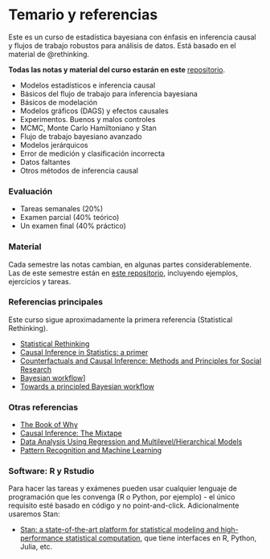 # Temario y referencias {-}

Este es un curso de estadística bayesiana con énfasis en inferencia causal y
flujos de trabajo robustos para análisis de datos. Está basado en el material
de @rethinking.

**Todas las notas y material del curso estarán en este** [repositorio](https://github.com/felipegonzalez/metodos-analiticos-mcd-2024).


  - Modelos estadísticos e inferencia causal
  - Básicos del flujo de trabajo para inferencia bayesiana
  - Básicos de modelación
  - Modelos gráficos (DAGS) y efectos causales
  - Experimentos. Buenos y malos controles
  - MCMC, Monte Carlo Hamiltoniano y Stan 
  - Flujo de trabajo bayesiano avanzado
  - Modelos jerárquicos
  - Error de medición y clasificación incorrecta
  - Datos faltantes
  - Otros métodos de inferencia causal


### Evaluación {-}

- Tareas semanales (20%)
- Examen parcial (40% teórico)
- Un examen final (40% práctico)

### Material {-}

Cada semestre las notas cambian, en algunas partes considerablemente. Las
de este semestre están en [este repositorio](https://github.com/felipegonzalez/metodos-analiticos-mcd-2024),
incluyendo ejemplos, ejercicios y tareas.

### Referencias principales {-}

Este curso sigue aproximadamente la primera referencia (Statistical Rethinking).

  - [Statistical Rethinking](https://xcelab.net/rm/statistical-rethinking/)
  - [Causal Inference in Statistics: a primer](https://www.wiley.com/en-us/Causal+Inference+in+Statistics:+A+Primer-p-9781119186847)
  - [Counterfactuals and Causal Inference: Methods and Principles for Social Research](https://www.cambridge.org/core/books/counterfactuals-and-causal-inference/5CC81E6DF63C5E5A8B88F79D45E1D1B7)
  - [Bayesian workflow](https://arxiv.org/abs/2011.01808)] 
  - [Towards a principled Bayesian workflow](https://betanalpha.github.io/assets/case_studies/principled_bayesian_workflow.html)



### Otras referencias {-}

  - [The Book of Why](https://dl.acm.org/doi/10.5555/3238230)
  - [Causal Inference: The Mixtape](https://mixtape.scunning.com/)
  - [Data Analysis Using Regression and Multilevel/Hierarchical Models](https://www.cambridge.org/highereducation/books/data-analysis-using-regression-and-multilevel-hierarchical-models/32A29531C7FD730C3A68951A17C9D983#overview)
  - [Pattern Recognition and Machine Learning](http://www.springer.com/us/book/9780387310732)

### Software: R y Rstudio {-}

Para hacer las tareas y exámenes pueden usar cualquier lenguaje de programación
que les convenga (R o Python, por ejemplo) - el único requisito esté basado en código y no
point-and-click. Adicionalmente usaremos Stan:

- [Stan: a state-of-the-art platform for statistical modeling and high-performance statistical computation](https://mc-stan.org/), que tiene interfaces en R, Python, Julia, etc.


